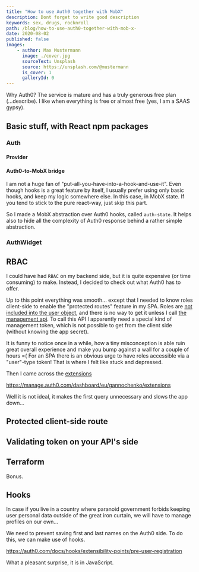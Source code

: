 ```yaml
---
title: "How to use Auth0 together with MobX"
description: Dont forget to write good description
keywords: sex, drugs, rocknroll
path: /blog/how-to-use-auth0-together-with-mob-x-
date: 2020-08-02
published: false
images:
    - author: Max Mustermann
      image: ./cover.jpg
      sourceText: Unsplash
      source: https://unsplash.com/@mustermann
      is_cover: 1
      galleryId: 0
---
```



Why Auth0? The service is mature and has a truly generous free plan (...describe).
I like when everything is free or almost free (yes, I am a SAAS gypsy).

## Basic stuff, with React npm packages

### Auth

#### Provider
 
 
#### Auth0-to-MobX bridge

I am not a huge fan of "put-all-you-have-into-a-hook-and-use-it". Even though hooks is a great feature by itself, I usually prefer using only basic hooks, and keep my logic somewhere else.
In this case, in MobX state. If you tend to stick to the pure react-way, just skip this part.

So I made a MobX abstraction over Auth0 hooks, called `auth-state`. It helps also to hide all the complexity of Auth0 response behind a rather simple abstraction.

### AuthWidget

## RBAC

I could have had `RBAC` on my backend side, but it is quite expensive (or time consuming) to make. Instead, I decided to check out what Auth0 has to offer.

Up to this point everything was smooth... except that I needed to know roles client-side to enable the "protected routes" feature in my SPA.
Roles are [not included into the user object](https://auth0.com/docs/api/authentication#get-user-info), and there is no way to get it unless I call [the management api](https://auth0.com/docs/api/management/v2#!/Users/get_user_roles).
To call this API I apparently need a special kind of management token, which is not possible to get from the client side (without knowing the app secret).

It is funny to notice once in a while, how a tiny misconception is able ruin great overall experience and make you bump against a wall for a couple of hours =( For an SPA there is an obvious urge to have roles accessible via a "user"-type token! That is where I felt like stuck and depressed.

Then I came across the [extensions](https://auth0.com/docs/extensions/authorization-extension/v2)

https://manage.auth0.com/dashboard/eu/gannochenko/extensions


Well it is not ideal, it makes the first query unnecessary and slows the app down...

## Protected client-side route

## Validating token on your API's side

## Terraform

Bonus.

## Hooks

In case if you live in a country where paranoid government forbids keeping user personal data outside of the great iron curtain, we will have to manage profiles on our own...

We need to prevent saving first and last names on the Auth0 side. To do this, we can make use of hooks.

https://auth0.com/docs/hooks/extensibility-points/pre-user-registration

What a pleasant surprise, it is in JavaScript.
